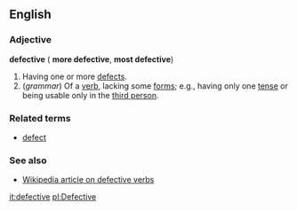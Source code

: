 ==English==

===Adjective===
'''defective''' ({{superl}} '''more defective''', {{compar}} '''most defective''')

#Having one or more [[defect]]s.
#(''grammar'') Of a [[verb]], lacking some [[form]]s; e.g., having only one [[tense]] or being usable only in the [[third person]].

===Related terms===
*[[defect]]

===See also===
*[[w:defective verb|Wikipedia article on defective verbs]]

[[it:defective]]
[[pl:Defective]]